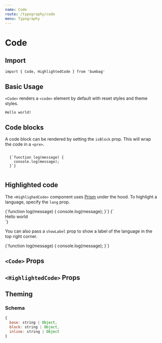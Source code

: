 ```yaml
---
name: Code
route: /typography/code
menu: Typography
---
```



# Code

## Import

`import { Code, HighlightedCode } from 'bumbag'`

## Basic Usage

`<Code>` renders a `<code>` element by default with reset styles and theme styles.

<Playground>
  <Code>Hello world!</Code>
</Playground>

## Code blocks

A code block can be rendered by setting the `isBlock` prop. This will wrap the code in a `<pre>`.

<Playground>
  <Code isBlock>
  {`function log(message) {
    console.log(message);
  }`}
  </Code>
</Playground>

## Highlighted code

The `<HighlighedCode>` component uses [Prism](https://prismjs.com/) under the hood. To highlight a language, specify the `lang` prop.

<Playground>
  <HighlightedCode isBlock lang="javascript">
  {`function log(message) {
    console.log(message);
  }`}
  </HighlightedCode>
  <HighlightedCode isBlock lang="html">
  {`<body>
    <div class="content">Hello world</div>
  </body>`}
  </HighlightedCode>
</Playground>

You can also pass a `showLabel` prop to show a label of the language in the top right corner.

<Playground>
  <HighlightedCode isBlock lang="javascript" showLabel>
  {`function log(message) {
    console.log(message);
  }`}
  </HighlightedCode>
</Playground>



## `<Code>` Props

<PropsTable of={Code} />

## `<HighlightedCode>` Props

<PropsTable of={HighlightedCode} />

## Theming

### Schema

```jsx
{
  base: string | Object,
  block: string | Object,
  inline: string | Object
}
```
